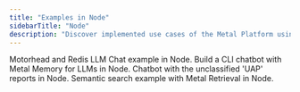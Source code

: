 ```yaml
---
title: "Examples in Node"
sidebarTitle: "Node"
description: "Discover implemented use cases of the Metal Platform using Node."
---
```


<CardGroup>

  <Card title="Chat App with Memory" icon="memory" href="https://github.com/getmetal/motorhead-redis-example">
    Motorhead and Redis LLM Chat example in Node.
  </Card>

  <Card title="Command Line Chatbot" icon="messages" href="https://github.com/getmetal/Metal/tree/main/examples/02-motorhead-cli-chatgpt">
    Build a CLI chatbot with Metal Memory for LLMs in Node.
  </Card>

   <Card title="'UFO' Chatbot" icon="ufo-beam" href="https://github.com/getmetal/Metal/tree/ufo-example/examples/05-ufo-chatbot-nodejs">
    Chatbot with the unclassified 'UAP' reports in Node.
  </Card>

  <Card title="Hello World Search" icon="magnifying-glass"  href="https://replit.com/@getmetal/Metal-Simple-Search-node">
    Semantic search example with Metal Retrieval in Node.
  </Card>

</CardGroup>
